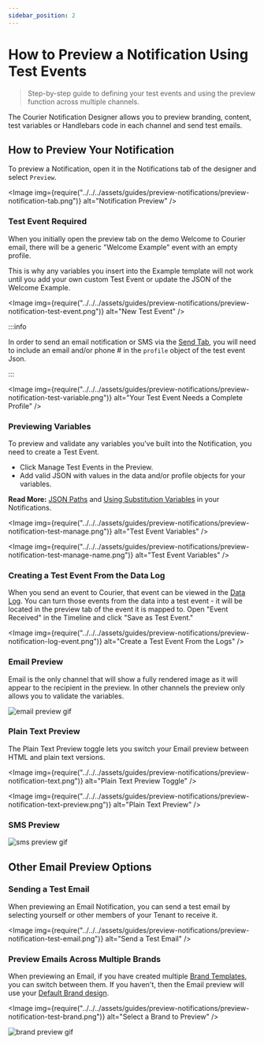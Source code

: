 ```yaml
---
sidebar_position: 2
---
```



# How to Preview a Notification Using Test Events

> Step-by-step guide to defining your test events and using the preview function across multiple channels.

The Courier Notification Designer allows you to preview branding, content, test variables or Handlebars code in each channel and send test emails.

## How to Preview Your Notification

To preview a Notification, open it in the Notifications tab of the designer and select `Preview`.

<Image
  img={require("../../../assets/guides/preview-notifications/preview-notification-tab.png")}
  alt="Notification Preview"
/>

### Test Event Required 

When you initially open the preview tab on the demo Welcome to Courier email, there will be a generic "Welcome Example" event with an empty profile. 

This is why any variables you insert into the Example template will not work until you add your own custom Test Event or update the JSON of the Welcome Example.

<Image
  img={require("../../../assets/guides/preview-notifications/preview-notification-test-event.png")}
  alt="New Test Event"
/>

:::info

In order to send an email notification or SMS via the [Send Tab](design-a-notification.mdx), you will need to include an email and/or phone # in the `profile` object of the test event Json.

:::

<Image
  img={require("../../../assets/guides/preview-notifications/preview-notification-test-variable.png")}
  alt="Your Test Event Needs a Complete Profile"
/>

### Previewing Variables

To preview and validate any variables you've built into the Notification, you need to create a Test Event. 

- Click Manage Test Events in the Preview.
- Add valid JSON with values in the data and/or profile objects for your variables.

**Read More:** [JSON Paths](../using-variables/json-paths-variables.mdx) and [Using Substitution Variables](../using-variables/inserting-variables.mdx) in your Notifications.
<!-- Link follow-up doc -->
<Image
  img={require("../../../assets/guides/preview-notifications/preview-notification-test-manage.png")}
  alt="Test Event Variables"
/>

<Image
  img={require("../../../assets/guides/preview-notifications/preview-notification-test-manage-name.png")}
  alt="Test Event Variables"
/>

### Creating a Test Event From the Data Log

When you send an event to Courier, that event can be viewed in the [Data Log](https://help.courier.com/en/articles/4364860-using-the-data-logs). You can turn those events from the data into a test event - it will be located in the preview tab of the event it is mapped to. Open "Event Received" in the Timeline and click "Save as Test Event."

<Image
  img={require("../../../assets/guides/preview-notifications/preview-notification-log-event.png")}
  alt="Create a Test Event From the Logs"
/>

### Email Preview

Email is the only channel that will show a fully rendered image as it will appear to the recipient in the preview. In other channels the preview only allows you to validate the variables.

<GifWrapper width={621} height={661} caption="Preview Your Emails Before Sending">

![email preview gif](../../../assets/guides/preview-notifications/preview-notification-email.gif)

</GifWrapper>

### Plain Text Preview

The Plain Text Preview toggle lets you switch your Email preview between HTML and plain text versions.

<Image
  img={require("../../../assets/guides/preview-notifications/preview-notification-text.png")}
  alt="Plain Text Preview Toggle"
/>

<Image
  img={require("../../../assets/guides/preview-notifications/preview-notification-text-preview.png")}
  alt="Plain Text Preview"
/>

### SMS Preview

<GifWrapper width={837} height={628} caption="Preview Your SMS Before Sending">

![sms preview gif](../../../assets/guides/preview-notifications/preview-notification-sms.gif)

</GifWrapper>

## Other Email Preview Options

### Sending a Test Email

When previewing an Email Notification, you can send a test email by selecting yourself or other members of your Tenant to receive it.

<Image
  img={require("../../../assets/guides/preview-notifications/preview-notification-test-email.png")}
  alt="Send a Test Email"
/>

### Preview Emails Across Multiple Brands 

When previewing an Email, if you have created multiple [Brand Templates](../brands/how-to-use-brands-to-customize.mdx/#customize-your-brands), you can switch between them. If you haven't, then the Email preview will use your [Default Brand design](../brands/customize-default-brand.mdx).

<Image
  img={require("../../../assets/guides/preview-notifications/preview-notification-test-brand.png")}
  alt="Select a Brand to Preview"
/>

<GifWrapper width={1299} height={974} caption="Preview Your Email With Your Branding">

![brand preview gif](../../../assets/guides/preview-notifications/preview-notification-brand.gif)

</GifWrapper>